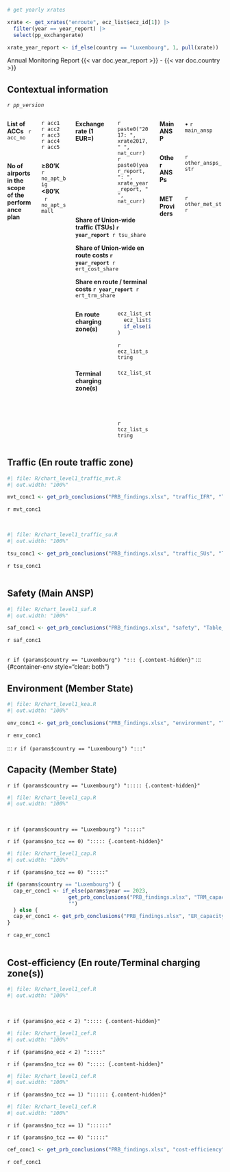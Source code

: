 ```r
# get yearly xrates

xrate <- get_xrates("enroute", ecz_list$ecz_id[1]) |> 
  filter(year == year_report) |> 
  select(pp_exchangerate)

xrate_year_report <- if_else(country == "Luxembourg", 1, pull(xrate))

```
  
[Annual Monitoring Report {{< var doc.year_report >}} - {{< var doc.country >}}]{.fakeh1}

## Contextual information
*`r pp_version`*

<!-- ******************* 1st column -->
::: columns
:::: {.column width="30%"}
::::: columns
:::::: {.column width="50%"}
**List of ACCs  ** `r acc_no`
::::::

:::::: {.column width="50%"}
`r acc1`<br/>`r acc2`<br/>`r acc3`<br/>`r acc4`<br/>`r acc5`
::::::
:::::

::::: columns
:::::: {.column width="50%"}
**No of airports in the scope of the performance plan**
::::::

:::::: {.column width="50%"}
**≥80'K    ** `r no_apt_big`<br/> **<80'K     ** `r no_apt_small`
::::::
:::::
::::

<!-- ******************* 2nd column -->
:::: {.column width="38%"}

::::: columns
:::::: {.column width="50%"}
**Exchange rate (1 EUR=) **
::::::

:::::: {.column width="50%"}
`r paste0("2017: ", xrate2017, " ", nat_curr)`\
`r paste0(year_report, ": ", xrate_year_report, " ", nat_curr)`
::::::
:::::

<p style="margin-bottom: 0.5rem"> **Share of Union-wide traffic (TSUs) `r year_report` **  `r tsu_share` </p>

<p style="margin-bottom: 0.5rem"> **Share of Union-wide en route costs `r year_report` ** `r ert_cost_share` </p>

**Share en route / terminal costs `r year_report` ** `r ert_trm_share`

::::: columns
:::::: {.column width="50%"}
<p style="margin-bottom: 0.5rem">**En route charging zone(s)**</p>
::::::

:::::: {.column width="50%"}
```r
ecz_list_string <- paste0(
  ecz_list$ecz_name[1],
  if_else(is.na(ecz_list$ecz_name[2]) == TRUE, '' ,  paste0('<br/>', ecz_list$ecz_name[2]))
)
```

<p style="margin-bottom: 0.5rem">`r ecz_list_string`</p>

::::::
:::::

::::: columns
:::::: {.column width="50%"}
[**Terminal charging zone(s)**]{.context-text}
::::::

:::::: {.column width="50%"}
```r
tcz_list_string <- if_else(no_tcz == 0, '',
                           paste0(tcz_list$tcz_name[1], 
                                  if_else(is.na(tcz_list$tcz_name[2]) == TRUE, '' ,  
                                          paste0('<br/>', tcz_list$tcz_name[2])
                                          )
                                  )
                           )
```

`r tcz_list_string`

::::::
:::::
::::

<!-- ******************* 3rd column -->
:::: {.column width="32%"}
::::: columns
:::::: {.column width="30%"}
**Main ANSP ** 
::::::

:::::: {.column width="70%"}
• `r main_ansp`
::::::
:::::

::::: columns
:::::: {.column width="30%"}
**Other ANSPs **
::::::

:::::: {.column width="70%"}
`r other_ansps_str`
::::::
:::::

::::: columns
:::::: {.column width="30%"}
**MET Providers **
::::::

:::::: {.column width="70%"}
`r other_met_str`
::::::
:::::

::::
:::

## Traffic (En route traffic zone)

::: {#container-mvt}
:::: {#chart-mvt class="mychart"}
```r
#| file: R/chart_level1_traffic_mvt.R
#| out.width: "100%"
```
::::

:::: {#concl-mvt}
```r
mvt_conc1 <- get_prb_conclusions("PRB_findings.xlsx", "traffic_IFR", "Table_Findings_traffic_IFR")
```

`r mvt_conc1`
::::
:::

::: {#container-su style="clear: both"}

<br>

:::: {#chart-su class="mychart"}
```r
#| file: R/chart_level1_traffic_su.R
#| out.width: "100%"
```
::::

:::: {#concl-su}
```r
tsu_conc1 <- get_prb_conclusions("PRB_findings.xlsx", "traffic_SUs", "Table_Findings_traffic_TSU")
```

`r tsu_conc1`
::::
:::

::: {#container-saf style="clear: both"}
<!-- empty line to ensure next heading leaves enough space -->
<div style="height: 1px"></div>

## Safety (Main ANSP)

:::: {#chart-saf class="mychart"}
```r
#| file: R/chart_level1_saf.R
#| out.width: "100%"
```
::::

:::: {#concl-saf}
```r
saf_conc1 <- get_prb_conclusions("PRB_findings.xlsx", "safety", "Table_Findings_safety")
```

`r saf_conc1`
::::
:::

<!-- empty line to ensure next heading leaves enough space -->
<div style="height: 1px"></div>

`r if (params$country == "Luxembourg") "::: {.content-hidden}"`
::: {#container-env style="clear: both"}

## Environment (Member State)

:::: {#chart-env class="mychart"}
```r
#| file: R/chart_level1_kea.R
#| out.width: "100%"
```
::::

:::: {#concl-env}
```r
env_conc1 <- get_prb_conclusions("PRB_findings.xlsx", "environment", "Table_Findings_environment")
```

`r env_conc1`
::::
:::
`r if (params$country == "Luxembourg") ":::"`


::: {#container-cap style="clear: both"}

## Capacity (Member State)
<!-- empty line to ensure next heading leaves enough space -->
<!-- <div style="height: 1px"></div> -->

:::: {#chart-cap class="mychart"}
`r if (params$country == "Luxembourg") "::::: {.content-hidden}"`
```r
#| file: R/chart_level1_cap.R
#| out.width: "100%"
```

<br>

`r if (params$country == "Luxembourg") ":::::"`


`r if (params$no_tcz == 0) "::::: {.content-hidden}"`

```r
#| file: R/chart_level1_cap.R
#| out.width: "100%"
```

`r if (params$no_tcz == 0) ":::::"`
::::

:::: {#concl-cap}
```r
if (params$country == "Luxembourg") {
  cap_er_conc1 <- if_else(params$year == 2023, 
                    get_prb_conclusions("PRB_findings.xlsx", "TRM_capacity", "Table_Findings_TRM_capacity"),
                    "")
  } else {
  cap_er_conc1 <- get_prb_conclusions("PRB_findings.xlsx", "ER_capacity", "Table_Findings_ER_capacity")
}
```

`r cap_er_conc1`
::::
:::

::: {#container-cef style="clear: both"}
<!-- empty line to ensure next heading leaves enough space -->
<div style="height: 1px"></div>

## Cost-efficiency (En route/Terminal charging zone(s))

:::: {#chart-cef-1 class="mychart"}
```r
#| file: R/chart_level1_cef.R
#| out.width: "100%"
```

<br>

`r if (params$no_ecz < 2) "::::: {.content-hidden}"`

```r
#| file: R/chart_level1_cef.R
#| out.width: "100%"
```

`r if (params$no_ecz < 2) ":::::"`


`r if (params$no_tcz == 0) "::::: {.content-hidden}"`
<br>

```r
#| file: R/chart_level1_cef.R
#| out.width: "100%"
```

`r if (params$no_tcz == 1) ":::::: {.content-hidden}"`
<br>

```r
#| file: R/chart_level1_cef.R
#| out.width: "100%"
```

`r if (params$no_tcz == 1) "::::::"`

`r if (params$no_tcz == 0) ":::::"`
::::

:::: {#concl-cef}
```r
cef_conc1 <- get_prb_conclusions("PRB_findings.xlsx", "cost-efficiency", "Table_Findings_CEFF")
```

`r cef_conc1`
::::
:::
